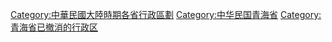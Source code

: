 [[Category:中華民國大陸時期各省行政區劃|Category:中華民國大陸時期各省行政區劃]]
[[Category:中华民国青海省|Category:中华民国青海省]]
[[Category:青海省已撤消的行政区|Category:青海省已撤消的行政区]]